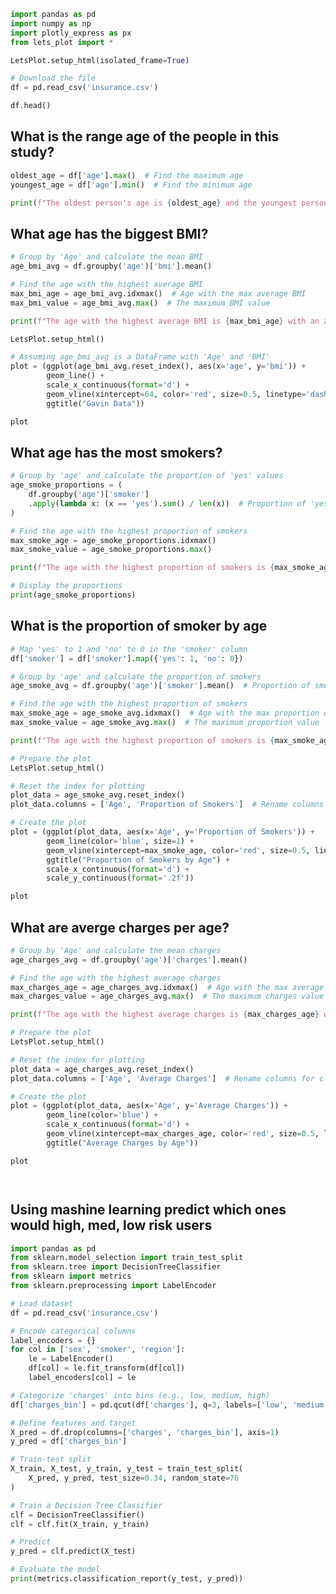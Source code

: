 ```python
import pandas as pd 
import numpy as np
import plotly_express as px
from lets_plot import *

LetsPlot.setup_html(isolated_frame=True)
```

```python
# Download the file
df = pd.read_csv('insurance.csv')

df.head()
```

## What is the range age of the people in this study?

```python
oldest_age = df['age'].max()  # Find the maximum age
youngest_age = df['age'].min()  # Find the minimum age

print(f"The oldest person's age is {oldest_age} and the youngest person's age is {youngest_age}.")

```

## What age has the biggest BMI?
```python
# Group by 'Age' and calculate the mean BMI
age_bmi_avg = df.groupby('age')['bmi'].mean()

# Find the age with the highest average BMI
max_bmi_age = age_bmi_avg.idxmax()  # Age with the max average BMI
max_bmi_value = age_bmi_avg.max()  # The maximum BMI value

print(f"The age with the highest average BMI is {max_bmi_age} with an average BMI of {max_bmi_value:.2f}.")

LetsPlot.setup_html()

# Assuming age_bmi_avg is a DataFrame with 'Age' and 'BMI'
plot = (ggplot(age_bmi_avg.reset_index(), aes(x='age', y='bmi')) +
        geom_line() +
        scale_x_continuous(format='d') +
        geom_vline(xintercept=64, color='red', size=0.5, linetype='dashed') +
        ggtitle("Gavin Data"))

plot

```

## What age has the most smokers?
```python
# Group by 'age' and calculate the proportion of 'yes' values
age_smoke_proportions = (
    df.groupby('age')['smoker']
    .apply(lambda x: (x == 'yes').sum() / len(x))  # Proportion of 'yes'
)

# Find the age with the highest proportion of smokers
max_smoke_age = age_smoke_proportions.idxmax()
max_smoke_value = age_smoke_proportions.max()

print(f"The age with the highest proportion of smokers is {max_smoke_age} with a proportion of {max_smoke_value:.2f}.")

# Display the proportions
print(age_smoke_proportions)

```

## What is the proportion of smoker by age

```python


# Map 'yes' to 1 and 'no' to 0 in the 'smoker' column
df['smoker'] = df['smoker'].map({'yes': 1, 'no': 0})

# Group by 'age' and calculate the proportion of smokers
age_smoke_avg = df.groupby('age')['smoker'].mean()  # Proportion of smokers

# Find the age with the highest proportion of smokers
max_smoke_age = age_smoke_avg.idxmax()  # Age with the max proportion of smokers
max_smoke_value = age_smoke_avg.max()  # The maximum proportion value

print(f"The age with the highest proportion of smokers is {max_smoke_age} with a proportion of {max_smoke_value:.2f}.")

# Prepare the plot
LetsPlot.setup_html()

# Reset the index for plotting
plot_data = age_smoke_avg.reset_index()
plot_data.columns = ['Age', 'Proportion of Smokers']  # Rename columns for clarity

# Create the plot
plot = (ggplot(plot_data, aes(x='Age', y='Proportion of Smokers')) +
        geom_line(color='blue', size=1) +
        geom_vline(xintercept=max_smoke_age, color='red', size=0.5, linetype='dashed') +
        ggtitle("Proportion of Smokers by Age") +
        scale_x_continuous(format='d') +
        scale_y_continuous(format='.2f'))

plot


```

## What are averge charges per age?
```python
# Group by 'Age' and calculate the mean charges
age_charges_avg = df.groupby('age')['charges'].mean()

# Find the age with the highest average charges
max_charges_age = age_charges_avg.idxmax()  # Age with the max average charges
max_charges_value = age_charges_avg.max()  # The maximum charges value

print(f"The age with the highest average charges is {max_charges_age} with an average charges of {max_charges_value:.2f}.")

# Prepare the plot
LetsPlot.setup_html()

# Reset the index for plotting
plot_data = age_charges_avg.reset_index()
plot_data.columns = ['Age', 'Average Charges']  # Rename columns for clarity

# Create the plot
plot = (ggplot(plot_data, aes(x='Age', y='Average Charges')) +
        geom_line(color='blue') +
        scale_x_continuous(format='d') +
        geom_vline(xintercept=max_charges_age, color='red', size=0.5, linetype='dashed') +
        ggtitle("Average Charges by Age"))

plot




```

## Using mashine learning predict which ones would high, med, low risk users
```python
import pandas as pd
from sklearn.model_selection import train_test_split
from sklearn.tree import DecisionTreeClassifier
from sklearn import metrics
from sklearn.preprocessing import LabelEncoder

# Load dataset
df = pd.read_csv('insurance.csv')

# Encode categorical columns
label_encoders = {}
for col in ['sex', 'smoker', 'region']:
    le = LabelEncoder()
    df[col] = le.fit_transform(df[col])
    label_encoders[col] = le

# Categorize 'charges' into bins (e.g., low, medium, high)
df['charges_bin'] = pd.qcut(df['charges'], q=3, labels=['low', 'medium', 'high'])

# Define features and target
X_pred = df.drop(columns=['charges', 'charges_bin'], axis=1)
y_pred = df['charges_bin']

# Train-test split
X_train, X_test, y_train, y_test = train_test_split(
    X_pred, y_pred, test_size=0.34, random_state=76
)

# Train a Decision Tree Classifier
clf = DecisionTreeClassifier()
clf = clf.fit(X_train, y_train)

# Predict
y_pred = clf.predict(X_test)

# Evaluate the model
print(metrics.classification_report(y_test, y_pred))
```